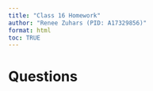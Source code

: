 ```yaml
---
title: "Class 16 Homework"
author: "Renee Zuhars (PID: A17329856)"
format: html
toc: TRUE
---
```


# Questions

